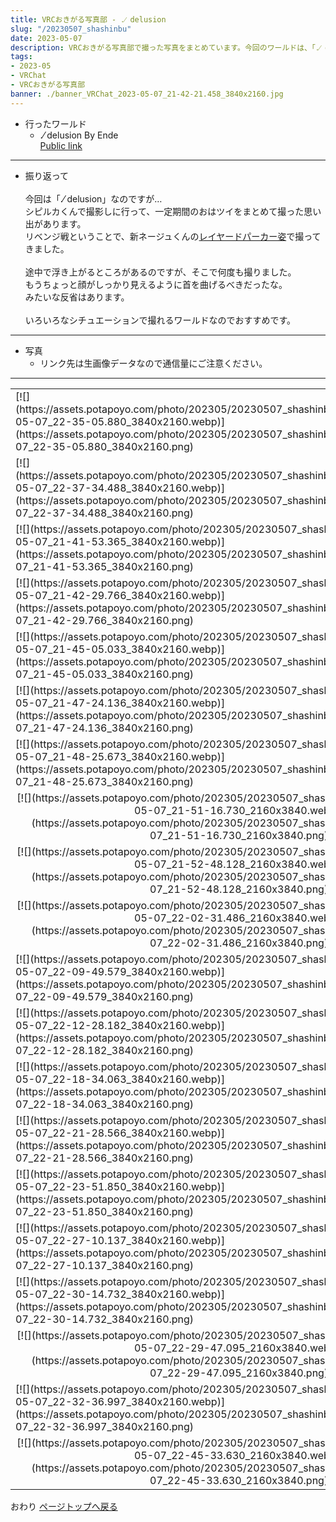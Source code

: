 ---
title: VRCおきがる写真部 - ․⁄ delusion
slug: "/20230507_shashinbu"
date: 2023-05-07
description: VRCおきがる写真部で撮った写真をまとめています。今回のワールドは、「․⁄ delusion」
tags:
- 2023-05
- VRChat
- VRCおきがる写真部
banner: ./banner_VRChat_2023-05-07_21-42-21.458_3840x2160.jpg
---

+ 行ったワールド
  + ․⁄ delusion By Ende\
  [Public link](https://vrchat.com/home/launch?worldId=wrld_fc811e6f-b3b9-481e-991e-77f061e0f5d8)

------------------------------

+ 振り返って\
\
今回は「․⁄ delusion」なのですが…\
シピルカくんで撮影しに行って、一定期間のおはツイをまとめて撮った思い出があります。
\
リベンジ戦ということで、新ネージュくんの[レイヤードパーカー姿](https://booth.pm/ja/items/4443215 "レイヤードパーカー（LAYERD PARKA） - P_Store - BOOTH")で撮ってきました。\
\
途中で浮き上がるところがあるのですが、そこで何度も撮りました。\
もうちょっと顔がしっかり見えるように首を曲げるべきだったな。\
みたいな反省はあります。\
\
いろいろなシチュエーションで撮れるワールドなのでおすすめです。

------------------------------
+ 写真
  + リンク先は生画像データなので通信量にご注意ください。
------------------------------
<table>
<tr>
    <td>
    [![](https://assets.potapoyo.com/photo/202305/20230507_shashinbu/thumb_01_VRChat_2023-05-07_22-35-05.880_3840x2160.webp)](https://assets.potapoyo.com/photo/202305/20230507_shashinbu/01_VRChat_2023-05-07_22-35-05.880_3840x2160.png)
    </td>
    <td>
        [![](https://assets.potapoyo.com/photo/202305/20230507_shashinbu/thumb_02_VRChat_2023-05-07_21-18-18.466_1920x1080.webp)](https://assets.potapoyo.com/photo/202305/20230507_shashinbu/02_VRChat_2023-05-07_21-18-18.466_1920x1080.png)
    </td>
</tr>
<tr>
    <td>
        [![](https://assets.potapoyo.com/photo/202305/20230507_shashinbu/thumb_03_VRChat_2023-05-07_22-37-34.488_3840x2160.webp)](https://assets.potapoyo.com/photo/202305/20230507_shashinbu/03_VRChat_2023-05-07_22-37-34.488_3840x2160.png)
    </td>
    <td>
        [![](https://assets.potapoyo.com/photo/202305/20230507_shashinbu/thumb_VRChat_2023-05-07_21-41-12.225_3840x2160.webp)](https://assets.potapoyo.com/photo/202305/20230507_shashinbu/VRChat_2023-05-07_21-41-12.225_3840x2160.png)
    </td>
</tr>
<tr>
    <td>
        [![](https://assets.potapoyo.com/photo/202305/20230507_shashinbu/thumb_VRChat_2023-05-07_21-41-53.365_3840x2160.webp)](https://assets.potapoyo.com/photo/202305/20230507_shashinbu/VRChat_2023-05-07_21-41-53.365_3840x2160.png)
    </td>
    <td>
        [![](https://assets.potapoyo.com/photo/202305/20230507_shashinbu/thumb_VRChat_2023-05-07_21-42-21.458_3840x2160.webp)](https://assets.potapoyo.com/photo/202305/20230507_shashinbu/VRChat_2023-05-07_21-42-21.458_3840x2160.png)
    </td>
</tr>
<tr>
    <td>
        [![](https://assets.potapoyo.com/photo/202305/20230507_shashinbu/thumb_VRChat_2023-05-07_21-42-29.766_3840x2160.webp)](https://assets.potapoyo.com/photo/202305/20230507_shashinbu/VRChat_2023-05-07_21-42-29.766_3840x2160.png)
    </td>
    <td>
        [![](https://assets.potapoyo.com/photo/202305/20230507_shashinbu/thumb_VRChat_2023-05-07_21-43-26.346_3840x2160.webp)](https://assets.potapoyo.com/photo/202305/20230507_shashinbu/VRChat_2023-05-07_21-43-26.346_3840x2160.png)
    </td>
</tr>
<tr>
    <td>
        [![](https://assets.potapoyo.com/photo/202305/20230507_shashinbu/thumb_VRChat_2023-05-07_21-45-05.033_3840x2160.webp)](https://assets.potapoyo.com/photo/202305/20230507_shashinbu/VRChat_2023-05-07_21-45-05.033_3840x2160.png)
    </td>
    <td>
        [![](https://assets.potapoyo.com/photo/202305/20230507_shashinbu/thumb_VRChat_2023-05-07_21-46-01.640_3840x2160.webp)](https://assets.potapoyo.com/photo/202305/20230507_shashinbu/VRChat_2023-05-07_21-46-01.640_3840x2160.png)
    </td>
</tr>
<tr>
    <td>
        [![](https://assets.potapoyo.com/photo/202305/20230507_shashinbu/thumb_VRChat_2023-05-07_21-47-24.136_3840x2160.webp)](https://assets.potapoyo.com/photo/202305/20230507_shashinbu/VRChat_2023-05-07_21-47-24.136_3840x2160.png)
    </td>
    <td>
        [![](https://assets.potapoyo.com/photo/202305/20230507_shashinbu/thumb_VRChat_2023-05-07_21-47-41.510_3840x2160.webp)](https://assets.potapoyo.com/photo/202305/20230507_shashinbu/VRChat_2023-05-07_21-47-41.510_3840x2160.png)
    </td>
</tr>
<tr>
    <td>
        [![](https://assets.potapoyo.com/photo/202305/20230507_shashinbu/thumb_VRChat_2023-05-07_21-48-25.673_3840x2160.webp)](https://assets.potapoyo.com/photo/202305/20230507_shashinbu/VRChat_2023-05-07_21-48-25.673_3840x2160.png)
    </td>
    <td>
        [![](https://assets.potapoyo.com/photo/202305/20230507_shashinbu/thumb_VRChat_2023-05-07_21-48-43.129_3840x2160.webp)](https://assets.potapoyo.com/photo/202305/20230507_shashinbu/VRChat_2023-05-07_21-48-43.129_3840x2160.png)
    </td>
</tr>
<tr>
    <td>
        <div align="center">
        [![](https://assets.potapoyo.com/photo/202305/20230507_shashinbu/thumb_VRChat_2023-05-07_21-51-16.730_2160x3840.webp)](https://assets.potapoyo.com/photo/202305/20230507_shashinbu/VRChat_2023-05-07_21-51-16.730_2160x3840.png)
        </div>
    </td>
    <td>
        <div align="center">
        [![](https://assets.potapoyo.com/photo/202305/20230507_shashinbu/thumb_VRChat_2023-05-07_21-51-39.610_2160x3840.webp)](https://assets.potapoyo.com/photo/202305/20230507_shashinbu/VRChat_2023-05-07_21-51-39.610_2160x3840.png)
        </div> 
    </td>
</tr>
<tr>
    <td>
        <div align="center">
        [![](https://assets.potapoyo.com/photo/202305/20230507_shashinbu/thumb_VRChat_2023-05-07_21-52-48.128_2160x3840.webp)](https://assets.potapoyo.com/photo/202305/20230507_shashinbu/VRChat_2023-05-07_21-52-48.128_2160x3840.png)
        </div> 
    </td>
    <td>
        <div align="center">
        [![](https://assets.potapoyo.com/photo/202305/20230507_shashinbu/thumb_VRChat_2023-05-07_21-54-44.112_2160x3840.webp)](https://assets.potapoyo.com/photo/202305/20230507_shashinbu/VRChat_2023-05-07_21-54-44.112_2160x3840.png)
        </div>
    </td>
</tr>
<tr>
    <td>
        <div align="center">
        [![](https://assets.potapoyo.com/photo/202305/20230507_shashinbu/thumb_VRChat_2023-05-07_22-02-31.486_2160x3840.webp)](https://assets.potapoyo.com/photo/202305/20230507_shashinbu/VRChat_2023-05-07_22-02-31.486_2160x3840.png)
        </div>
    </td>
    <td>
        <div align="center">
        [![](https://assets.potapoyo.com/photo/202305/20230507_shashinbu/thumb_VRChat_2023-05-07_22-05-07.218_3840x2160.webp)](https://assets.potapoyo.com/photo/202305/20230507_shashinbu/VRChat_2023-05-07_22-05-07.218_3840x2160.png)
        </div> 
    </td>
</tr>
<tr>
    <td>
        [![](https://assets.potapoyo.com/photo/202305/20230507_shashinbu/thumb_VRChat_2023-05-07_22-09-49.579_3840x2160.webp)](https://assets.potapoyo.com/photo/202305/20230507_shashinbu/VRChat_2023-05-07_22-09-49.579_3840x2160.png)
    </td>
    <td>
        [![](https://assets.potapoyo.com/photo/202305/20230507_shashinbu/thumb_VRChat_2023-05-07_22-12-11.229_3840x2160.webp)](https://assets.potapoyo.com/photo/202305/20230507_shashinbu/VRChat_2023-05-07_22-12-11.229_3840x2160.png)
    </td>
</tr>
<tr>
    <td>
        [![](https://assets.potapoyo.com/photo/202305/20230507_shashinbu/thumb_VRChat_2023-05-07_22-12-28.182_3840x2160.webp)](https://assets.potapoyo.com/photo/202305/20230507_shashinbu/VRChat_2023-05-07_22-12-28.182_3840x2160.png)
    </td>
    <td>
        [![](https://assets.potapoyo.com/photo/202305/20230507_shashinbu/thumb_VRChat_2023-05-07_22-18-25.734_3840x2160.webp)](https://assets.potapoyo.com/photo/202305/20230507_shashinbu/VRChat_2023-05-07_22-18-25.734_3840x2160.png)
    </td>
</tr>
<tr>
    <td>
        [![](https://assets.potapoyo.com/photo/202305/20230507_shashinbu/thumb_VRChat_2023-05-07_22-18-34.063_3840x2160.webp)](https://assets.potapoyo.com/photo/202305/20230507_shashinbu/VRChat_2023-05-07_22-18-34.063_3840x2160.png)
    </td>
    <td>
        [![](https://assets.potapoyo.com/photo/202305/20230507_shashinbu/thumb_VRChat_2023-05-07_22-19-00.954_3840x2160.webp)](https://assets.potapoyo.com/photo/202305/20230507_shashinbu/VRChat_2023-05-07_22-19-00.954_3840x2160.png)
    </td>
</tr>
<tr>
    <td>
        [![](https://assets.potapoyo.com/photo/202305/20230507_shashinbu/thumb_VRChat_2023-05-07_22-21-28.566_3840x2160.webp)](https://assets.potapoyo.com/photo/202305/20230507_shashinbu/VRChat_2023-05-07_22-21-28.566_3840x2160.png)
    </td>
    <td>
        [![](https://assets.potapoyo.com/photo/202305/20230507_shashinbu/thumb_VRChat_2023-05-07_22-23-14.456_3840x2160.webp)](https://assets.potapoyo.com/photo/202305/20230507_shashinbu/VRChat_2023-05-07_22-23-14.456_3840x2160.png)
    </td>
</tr>
<tr>
    <td>
        [![](https://assets.potapoyo.com/photo/202305/20230507_shashinbu/thumb_VRChat_2023-05-07_22-23-51.850_3840x2160.webp)](https://assets.potapoyo.com/photo/202305/20230507_shashinbu/VRChat_2023-05-07_22-23-51.850_3840x2160.png)
    </td>
    <td>
        [![](https://assets.potapoyo.com/photo/202305/20230507_shashinbu/thumb_VRChat_2023-05-07_22-25-11.474_3840x2160.webp)](https://assets.potapoyo.com/photo/202305/20230507_shashinbu/VRChat_2023-05-07_22-25-11.474_3840x2160.png)
    </td>
</tr>
<tr>
    <td>
        [![](https://assets.potapoyo.com/photo/202305/20230507_shashinbu/thumb_VRChat_2023-05-07_22-27-10.137_3840x2160.webp)](https://assets.potapoyo.com/photo/202305/20230507_shashinbu/VRChat_2023-05-07_22-27-10.137_3840x2160.png)
    </td>
    <td>
        [![](https://assets.potapoyo.com/photo/202305/20230507_shashinbu/thumb_VRChat_2023-05-07_22-27-57.807_3840x2160.webp)](https://assets.potapoyo.com/photo/202305/20230507_shashinbu/VRChat_2023-05-07_22-27-57.807_3840x2160.png)
    </td>
</tr>
<tr>
    <td>
        [![](https://assets.potapoyo.com/photo/202305/20230507_shashinbu/thumb_VRChat_2023-05-07_22-30-14.732_3840x2160.webp)](https://assets.potapoyo.com/photo/202305/20230507_shashinbu/VRChat_2023-05-07_22-30-14.732_3840x2160.png)
    </td>
    <td>
        [![](https://assets.potapoyo.com/photo/202305/20230507_shashinbu/thumb_VRChat_2023-05-07_22-28-05.115_3840x2160.webp)](https://assets.potapoyo.com/photo/202305/20230507_shashinbu/VRChat_2023-05-07_22-28-05.115_3840x2160.png)
    </td>
</tr>
<tr>
    <td>
        <div align="center">
        [![](https://assets.potapoyo.com/photo/202305/20230507_shashinbu/thumb_VRChat_2023-05-07_22-29-47.095_2160x3840.webp)](https://assets.potapoyo.com/photo/202305/20230507_shashinbu/VRChat_2023-05-07_22-29-47.095_2160x3840.png)
        </div>
    </td>
    <td>
        <div align="center">
        [![](https://assets.potapoyo.com/photo/202305/20230507_shashinbu/thumb_VRChat_2023-05-07_22-30-05.165_3840x2160.webp)](https://assets.potapoyo.com/photo/202305/20230507_shashinbu/VRChat_2023-05-07_22-30-05.165_3840x2160.png)
        </div>
    </td>
</tr>
<tr>
    <td>
        [![](https://assets.potapoyo.com/photo/202305/20230507_shashinbu/thumb_VRChat_2023-05-07_22-32-36.997_3840x2160.webp)](https://assets.potapoyo.com/photo/202305/20230507_shashinbu/VRChat_2023-05-07_22-32-36.997_3840x2160.png)
    </td>
    <td>
        [![](https://assets.potapoyo.com/photo/202305/20230507_shashinbu/thumb_VRChat_2023-05-07_22-42-24.062_3840x2160.webp)](https://assets.potapoyo.com/photo/202305/20230507_shashinbu/VRChat_2023-05-07_22-42-24.062_3840x2160.png)
    </td>
</tr>
<tr>
   <td>
    <div align="center">
    [![](https://assets.potapoyo.com/photo/202305/20230507_shashinbu/thumb_VRChat_2023-05-07_22-45-33.630_2160x3840.webp)](https://assets.potapoyo.com/photo/202305/20230507_shashinbu/VRChat_2023-05-07_22-45-33.630_2160x3840.png)
    </div>
</td> 
   <td></td> 
</tr>

</table>


おわり
<a href="#">ページトップへ戻る</a>
